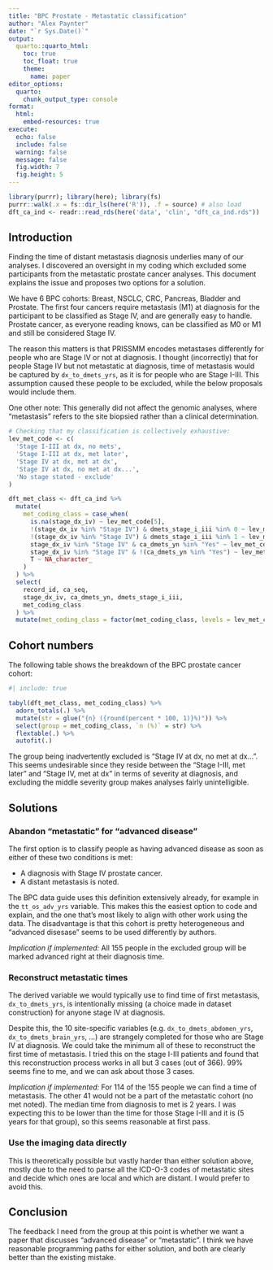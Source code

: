 ```yaml
---
title: "BPC Prostate - Metastatic classification"
author: "Alex Paynter"
date: "`r Sys.Date()`"
output:
  quarto::quarto_html:
    toc: true
    toc_float: true
    theme:
      name: paper
editor_options:
  quarto:
    chunk_output_type: console
format:
  html:
    embed-resources: true
execute:
  echo: false
  include: false
  warning: false
  message: false
  fig.width: 7
  fig.height: 5
---
```



```r
library(purrr); library(here); library(fs)
purrr::walk(.x = fs::dir_ls(here('R')), .f = source) # also load
dft_ca_ind <- readr::read_rds(here('data', 'clin', "dft_ca_ind.rds"))
```


## Introduction

Finding the time of distant metastasis diagnosis underlies many of our analyses.  I discovered an oversight in my coding which excluded some participants from the metastatic prostate cancer analyses.  This document explains the issue and proposes two options for a solution.

We have 6 BPC cohorts:  Breast, NSCLC, CRC, Pancreas, Bladder and Prostate.  The first four cancers require metastasis (M1) at diagnosis for the participant to be classified as Stage IV, and are generally easy to handle.  Prostate cancer, as everyone reading knows, can be classified as M0 or M1 and still be considered Stage IV.

The reason this matters is that PRISSMM encodes metastases differently for people who are Stage IV or not at diagnosis.  I thought (incorrectly) that for people Stage IV but not metastatic at diagnosis, time of metastasis would be captured by `dx_to_dmets_yrs`, as it is for people who are Stage I-III.  This assumption caused these people to be excluded, while the below proposals would include them.

One other note:  This generally did not affect the genomic analyses, where "metastasis" refers to the site biopsied rather than a clinical determination.


```r
# Checking that my classification is collectively exhaustive:
lev_met_code <- c(
  'Stage I-III at dx, no mets',
  'Stage I-III at dx, met later',
  'Stage IV at dx, met at dx',
  'Stage IV at dx, no met at dx...',
  'No stage stated - exclude'
)

dft_met_class <- dft_ca_ind %>%
  mutate(
    met_coding_class = case_when(
      is.na(stage_dx_iv) ~ lev_met_code[5],
      !(stage_dx_iv %in% "Stage IV") & dmets_stage_i_iii %in% 0 ~ lev_met_code[1],
      !(stage_dx_iv %in% "Stage IV") & dmets_stage_i_iii %in% 1 ~ lev_met_code[2],
      stage_dx_iv %in% "Stage IV" & ca_dmets_yn %in% "Yes" ~ lev_met_code[3],
      stage_dx_iv %in% "Stage IV" & !(ca_dmets_yn %in% "Yes") ~ lev_met_code[4],
      T ~ NA_character_
    )
  ) %>%
  select(
    record_id, ca_seq, 
    stage_dx_iv, ca_dmets_yn, dmets_stage_i_iii, 
    met_coding_class
  ) %>%
  mutate(met_coding_class = factor(met_coding_class, levels = lev_met_code))

```


## Cohort numbers

The following table shows the breakdown of the BPC prostate cancer cohort:

```r
#| include: true

tabyl(dft_met_class, met_coding_class) %>%
  adorn_totals(.) %>%
  mutate(str = glue("{n} ({round(percent * 100, 1)}%)")) %>%
  select(group = met_coding_class, `n (%)` = str) %>%
  flextable(.) %>%
  autofit(.)
```

The group being inadvertently excluded is "Stage IV at dx, no met at dx...".  This seems undesirable since they reside between the "Stage I-III, met later" and "Stage IV, met at dx" in terms of severity at diagnosis, and excluding the middle severity group makes analyses fairly unintelligible.

## Solutions

### Abandon "metastatic" for "advanced disease"

The first option is to classify people as having advanced disease as soon as either of these two conditions is met:

- A diagnosis with Stage IV prostate cancer.
- A distant metastasis is noted.

The BPC data guide uses this definition extensively already, for example in the `tt_os_adv_yrs` variable.  This makes this the easiest option to code and explain, and the one that's most likely to align with other work using the data.  The disadvantage is that this cohort is pretty heterogeneous and "advanced disesase" seems to be used differently by authors.

*Implication if implemented:* All 155 people in the excluded group will be marked advanced right at their diagnosis time.

### Reconstruct metastatic times

The derived variable we would typically use to find time of first metastasis, `dx_to_dmets_yrs`, is intentionally missing (a choice made in dataset construction) for anyone stage IV at diagnosis.  

Despite this, the 10 site-specific variables (e.g. `dx_to_dmets_abdomen_yrs`, `dx_to_dmets_brain_yrs`, ...) are strangely completed for those who are Stage IV at diagnosis.  We could take the minimum all of these to reconstruct the first time of metastasis.  I tried this on the stage I-III patients and found that this reconstruction process works in all but 3 cases (out of 366).  99% seems fine to me, and we can ask about those 3 cases.

*Implication if implemented:* For 114 of the 155 people we can find a time of metastasis.  The other 41 would not be a part of the metastatic cohort (no met noted).  The median time from diagnosis to met is 2 years.  I was expecting this to be lower than the time for those Stage I-III and it is (5 years for that group), so this seems reasonable at first pass.

### Use the imaging data directly

This is theoretically possible but vastly harder than either solution above, mostly due to the need to parse all the ICD-O-3 codes of metastatic sites and decide which ones are local and which are distant.  I would prefer to avoid this.

## Conclusion

The feedback I need from the group at this point is whether we want a paper that discusses "advanced disease" or "metastatic".  I think we have reasonable programming paths for either solution, and both are clearly better than the existing mistake.



